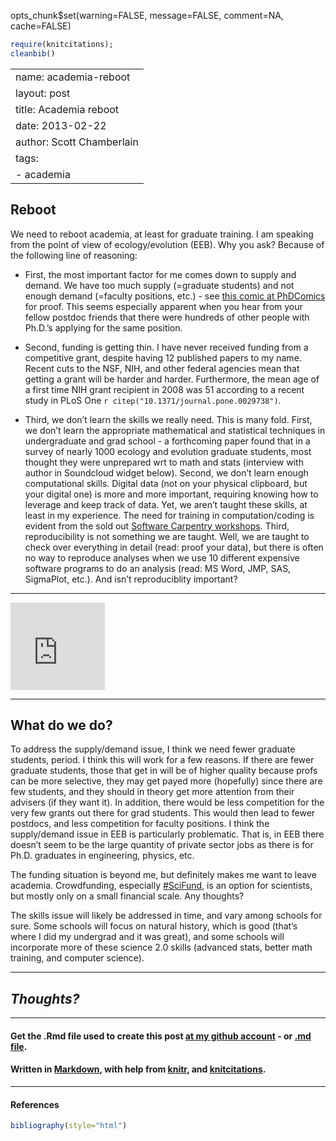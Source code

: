 opts_chunk$set(warning=FALSE, message=FALSE, comment=NA, cache=FALSE)

```r
require(knitcitations); 
cleanbib()
````

---
name: academia-reboot
layout: post
title: Academia reboot
date: 2013-02-22
author: Scott Chamberlain
tags: 
- academia
---

## Reboot

We need to reboot academia, at least for graduate training. I am speaking from the point of view of ecology/evolution (EEB). Why you ask? Because of the following line of reasoning:

+ First, the most important factor for me comes down to supply and demand. We have too much supply (=graduate students) and not enough demand (=faculty positions, etc.) - see [this comic at PhDComics](http://www.phdcomics.com/comics/archive.php?comicid=911) for proof. This seems especially apparent when you hear from your fellow postdoc friends that there were hundreds of other people with Ph.D.'s applying for the same position. 

+ Second, funding is getting thin. I have never received funding from a competitive grant, despite having 12 published papers to my name. Recent cuts to the NSF, NIH, and other federal agencies mean that getting a grant will be harder and harder. Furthermore, the mean age of a first time NIH grant recipient in 2008 was 51 according to a recent study in PLoS One `r citep("10.1371/journal.pone.0029738")`. 

+ Third, we don't learn the skills we really need. This is many fold. First, we don't learn the appropriate mathematical and statistical techniques in undergraduate and grad school - a forthcoming paper found that in a survey of nearly 1000 ecology and evolution graduate students, most thought they were unprepared wrt to math and stats (interview with author in Soundcloud widget below). Second, we don't learn enough computational skills. Digital data (not on your physical clipboard, but your digital one) is more and more important, requiring knowing how to leverage and keep track of data. Yet, we aren't taught these skills, at least in my experience. The need for training in computation/coding is evident from the sold out [Software Carpentry workshops](http://software-carpentry.org/). Third, reproducibility is not something we are taught. Well, we are taught to check over everything in detail (read: proof your data), but there is often no way to reproduce analyses when we use 10 different expensive software programs to do an analysis (read: MS Word, JMP, SAS, SigmaPlot, etc.). And isn't reproduciblity important?

***************

<iframe width="30%" height="140" scrolling="no" frameborder="no" src="https://w.soundcloud.com/player/?url=http%3A%2F%2Fapi.soundcloud.com%2Ftracks%2F78215101&amp;color=ff6600&amp;auto_play=false&amp;show_artwork=false"></iframe>

***************

## What do we do?

To address the supply/demand issue, I think we need fewer graduate students, period. I think this will work for a few reasons. If there are fewer graduate students, those that get in will be of higher quality because profs can be more selective, they may get payed more (hopefully) since there are few students, and they should in theory get more attention from their advisers (if they want it). In addition, there would be less competition for the very few grants out there for grad students.  This would then lead to fewer postdocs, and less competition for faculty positions. I think the supply/demand issue in EEB is particularly problematic. That is, in EEB there doesn't seem to be the large quantity of private sector jobs as there is for Ph.D. graduates in engineering, physics, etc. 

The funding situation is beyond me, but definitely makes me want to leave academia. Crowdfunding, especially [#SciFund](http://scifundchallenge.org/), is an option for scientists, but mostly only on a small financial scale. Any thoughts?

The skills issue will likely be addressed in time, and vary among schools for sure. Some schools will focus on natural history, which is good (that's where I did my undergrad and it was great), and some schools will incorporate more of these science 2.0 skills (advanced stats, better math training, and computer science).

***************

## _Thoughts?_

***************

#### Get the .Rmd file used to create this post [at my github account](https://github.com/sckott/scott/blob/gh-pages/_drafts/2013-02-22-academia-reboot.Rmd) - or [.md file](https://github.com/sckott/scott/blob/gh-pages/_posts/2013-02-22-academia-reboot.md).

#### Written in [Markdown](http://daringfireball.net/projects/markdown/), with help from [knitr](http://yihui.name/knitr/), and [knitcitations](https://github.com/cboettig/knitcitations).

***************

#### References
```r
bibliography(style="html")
```